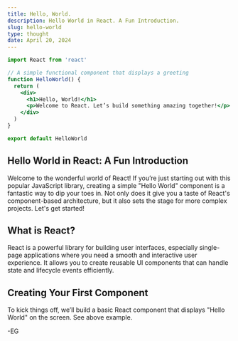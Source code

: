 ```yaml
---
title: Hello, World.
description: Hello World in React. A Fun Introduction.
slug: hello-world
type: thought
date: April 20, 2024
---
```


```jsx
import React from 'react'

// A simple functional component that displays a greeting
function HelloWorld() {
  return (
    <div>
      <h1>Hello, World!</h1>
      <p>Welcome to React. Let’s build something amazing together!</p>
    </div>
  )
}

export default HelloWorld
```

## Hello World in React: A Fun Introduction

Welcome to the wonderful world of React! If you’re just starting out with this popular JavaScript library, creating a simple "Hello World" component is a fantastic way to dip your toes in. Not only does it give you a taste of React's component-based architecture, but it also sets the stage for more complex projects. Let's get started!

## What is React?

React is a powerful library for building user interfaces, especially single-page applications where you need a smooth and interactive user experience. It allows you to create reusable UI components that can handle state and lifecycle events efficiently.

## Creating Your First Component

To kick things off, we’ll build a basic React component that displays "Hello World" on the screen. See above example.

-EG
